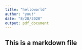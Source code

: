 ```yaml
---
title: "helloworld"
author: "you!"
date: "8/28/2020"
output: pdf_document
---
```


## This is a markdown file